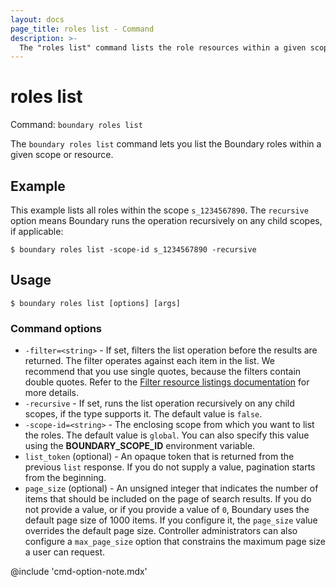 ```yaml
---
layout: docs
page_title: roles list - Command
description: >-
  The "roles list" command lists the role resources within a given scope or resource.
---
```


# roles list

Command: `boundary roles list`

The `boundary roles list` command lets you list the Boundary roles within a given scope or resource.

## Example

This example lists all roles within the scope `s_1234567890`.
The `recursive` option means Boundary runs the operation recursively on any child scopes, if applicable:

```shell-session
$ boundary roles list -scope-id s_1234567890 -recursive
```

## Usage

<CodeBlockConfig hideClipboard>

```shell-session
$ boundary roles list [options] [args]
```

</CodeBlockConfig>

### Command options

- `-filter=<string>` - If set, filters the list operation before the results are returned.
The filter operates against each item in the list.
We recommend that you use single quotes, because the filters contain double quotes.
Refer to the [Filter resource listings documentation](/boundary/docs/concepts/filtering/resource-listing) for more details.
- `-recursive` - If set, runs the list operation recursively on any child scopes, if the type supports it.
The default value is `false`.
- `-scope-id=<string>` - The enclosing scope from which you want to list the roles.
The default value is `global`.
You can also specify this value using the **BOUNDARY_SCOPE_ID** environment variable.
- `list_token` (optional) - An opaque token that is returned from the previous `list` response.
If you do not supply a value, pagination starts from the beginning.
- `page_size` (optional) - An unsigned integer that indicates the number of items that should be included on the page of search results.
If you do not provide a value, or if you provide a value of `0`, Boundary uses the default page size of 1000 items.
If you configure it, the `page_size` value overrides the default page size.
Controller administrators can also configure a `max_page_size` option that constrains the maximum page size a user can request.

@include 'cmd-option-note.mdx'